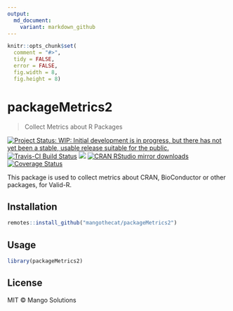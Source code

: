 ```yaml
---
output:
  md_document:
    variant: markdown_github
---
```


<!-- README.md is generated from README.Rmd. Please edit that file -->


```r
knitr::opts_chunk$set(
  comment = "#>",
  tidy = FALSE,
  error = FALSE,
  fig.width = 8,
  fig.height = 8)
```

# packageMetrics2

> Collect Metrics about R Packages

[![Project Status:  WIP: Initial development is in progress, but there has not yet been a stable, usable release suitable for the public.](http://www.repostatus.org/badges/latest/wip.svg)](http://www.repostatus.org/#wip)
[![Travis-CI Build Status](https://travis-ci.org/MangoTheCat/packageMetrics2.svg?branch=master)](https://travis-ci.org/MangoTheCat/packageMetrics2)
[![](http://www.r-pkg.org/badges/version/packageMetrics2)](http://www.r-pkg.org/pkg/packageMetrics2)
[![CRAN RStudio mirror downloads](http://cranlogs.r-pkg.org/badges/packageMetrics2)](http://www.r-pkg.org/pkg/packageMetrics2)
[![Coverage Status](https://codecov.io/github/MangoTheCat/packageMetrics2/coverage.svg?branch=master)](https://codecov.io/github/MangoTheCat/packageMetrics2?branch=master)

This package is used to collect metrics about CRAN, BioConductor or other
  packages, for Valid-R.

## Installation

```r
remotes::install_github("mangothecat/packageMetrics2")
```

## Usage

```r
library(packageMetrics2)
```

## License

MIT © Mango Solutions
